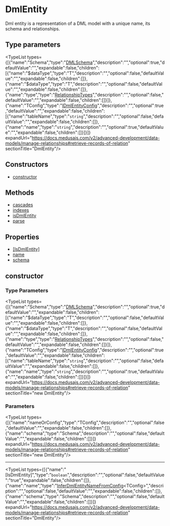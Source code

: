 
# DmlEntity

Dml entity is a representation of a DML model with a unique
name, its schema and relationships.

## Type parameters

<TypeList types={[{"name":"Schema","type":"[DMLSchema](../../../../types/DmlTypes/types/types.DmlTypes.DMLSchema/page.mdx)","description":"","optional":true,"defaultValue":"","expandable":false,"children":[{"name":"$dataType","type":"T","description":"","optional":false,"defaultValue":"","expandable":false,"children":[]},{"name":"$dataType","type":"T","description":"","optional":false,"defaultValue":"","expandable":false,"children":[]},{"name":"type","type":"[RelationshipTypes](../../../../types/DmlTypes/types/types.DmlTypes.RelationshipTypes/page.mdx)","description":"","optional":false,"defaultValue":"","expandable":false,"children":[]}]},{"name":"TConfig","type":"[IDmlEntityConfig](../../../../types/DmlTypes/types/types.DmlTypes.IDmlEntityConfig/page.mdx)","description":"","optional":true,"defaultValue":"","expandable":false,"children":[{"name":"tableName","type":"`string`","description":"","optional":false,"defaultValue":"","expandable":false,"children":[]},{"name":"name","type":"`string`","description":"","optional":true,"defaultValue":"","expandable":false,"children":[]}]}]} expandUrl="https://docs.medusajs.com/v2/advanced-development/data-models/manage-relationships#retrieve-records-of-relation" sectionTitle="DmlEntity"/>

## Constructors

- [constructor](page.mdx#constructor)

## Methods

- [cascades](../../../Model_Methods/methods/dml.Model_Methods.cascades/page.mdx)
- [indexes](../../../Model_Methods/methods/dml.Model_Methods.indexes/page.mdx)
- [isDmlEntity](../../DmlEntity/methods/dml.entity.DmlEntity.isDmlEntity/page.mdx)
- [parse](../../DmlEntity/methods/dml.entity.DmlEntity.parse/page.mdx)

## Properties

- [[IsDmlEntity]](page.mdx#[isdmlentity])
- [name](page.mdx#name)
- [schema](page.mdx#schema)

## constructor

### Type Parameters

<TypeList types={[{"name":"Schema","type":"[DMLSchema](../../../../types/DmlTypes/types/types.DmlTypes.DMLSchema/page.mdx)","description":"","optional":true,"defaultValue":"","expandable":false,"children":[{"name":"$dataType","type":"T","description":"","optional":false,"defaultValue":"","expandable":false,"children":[]},{"name":"$dataType","type":"T","description":"","optional":false,"defaultValue":"","expandable":false,"children":[]},{"name":"type","type":"[RelationshipTypes](../../../../types/DmlTypes/types/types.DmlTypes.RelationshipTypes/page.mdx)","description":"","optional":false,"defaultValue":"","expandable":false,"children":[]}]},{"name":"TConfig","type":"[IDmlEntityConfig](../../../../types/DmlTypes/types/types.DmlTypes.IDmlEntityConfig/page.mdx)","description":"","optional":true,"defaultValue":"","expandable":false,"children":[{"name":"tableName","type":"`string`","description":"","optional":false,"defaultValue":"","expandable":false,"children":[]},{"name":"name","type":"`string`","description":"","optional":true,"defaultValue":"","expandable":false,"children":[]}]}]} expandUrl="https://docs.medusajs.com/v2/advanced-development/data-models/manage-relationships#retrieve-records-of-relation" sectionTitle="new DmlEntity"/>

### Parameters

<TypeList types={[{"name":"nameOrConfig","type":"TConfig","description":"","optional":false,"defaultValue":"","expandable":false,"children":[]},{"name":"schema","type":"Schema","description":"","optional":false,"defaultValue":"","expandable":false,"children":[]}]} expandUrl="https://docs.medusajs.com/v2/advanced-development/data-models/manage-relationships#retrieve-records-of-relation" sectionTitle="new DmlEntity"/>

___

<TypeList types={[{"name":"[IsDmlEntity]","type":"`boolean`","description":"","optional":false,"defaultValue":"true","expandable":false,"children":[]},{"name":"name","type":"[InferDmlEntityNameFromConfig](../../../../types/DmlTypes/types/types.DmlTypes.InferDmlEntityNameFromConfig/page.mdx)&#60;TConfig&#62;","description":"","optional":false,"defaultValue":"","expandable":false,"children":[]},{"name":"schema","type":"Schema","description":"","optional":false,"defaultValue":"","expandable":false,"children":[]}]} expandUrl="https://docs.medusajs.com/v2/advanced-development/data-models/manage-relationships#retrieve-records-of-relation" sectionTitle="DmlEntity"/>
